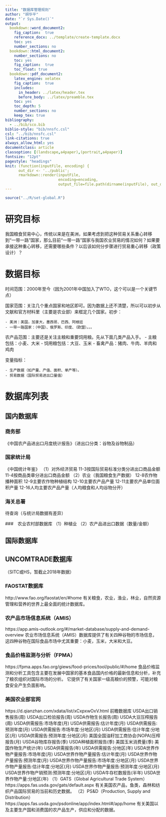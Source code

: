 ```yaml
---
title: "数据库管理规则"
author: "胡华平"
date: "`r Sys.Date()`"
output: 
  bookdown::word_document2: 
    fig_caption:  true
    reference_docx: ../template/create-template.docx
    toc: yes
    number_sections: no
  bookdown::html_document2:
    number_sections: no
    toc: yes
    fig_caption:  true
    toc_float: true
  bookdown::pdf_document2:
    latex_engine: xelatex
    fig_caption:  true
    includes:
      in_header: ../latex/header.tex
      before_body: ../latex/preamble.tex
    toc: yes
    toc_depth: 5
    number_sections: no
    keep_tex: true
bibliography: 
  - ../bib/sco.bib
biblio-style: "bib/nnsfc.csl"
csl: "../bib/nnsfc.csl"
link-citations: true
always_allow_html: yes
documentclass: article
classoption: [(landscape,a4paper),(portrait,a4paper)]
fontsize: "12pt"
pagestyle: "headings"
knit: (function(inputFile, encoding) { 
      out_dir <- '../public';
      rmarkdown::render(inputFile,
                        encoding=encoding, 
                        output_file=file.path(dirname(inputFile), out_dir, 'thread-00-data-source-guide.docx')) })
---
```



```r
source("../R/set-global.R")
```


# 研究目标

我国粮食贸易中心，传统以来是在美洲，如果考虑到把这种贸易关系重心转移到“一带一路”国家，那么目前“一带一路”国家与我国农业贸易的情况如何？如果要承接这种重心转移，还需要哪些条件？以后该如何分步骤进行贸易重心转移（政策设计）？

# 数据目标

时间范围：2000年至今（因为2001年中国加入了WTO，这个可以是一个关键节点）

国家范围：关注几个重点国家和地区即可。因为数据上还不清楚，所以可以初步从文献和官方材料里（主要是农业部）来框定几个国家。初步：

    - 美洲：美国，加拿大，墨西哥、巴西、阿根廷
    - 一带一路国家：（中国）、俄罗斯、印度、（欧盟）。。。

农产品范围：主要还是关注主粮和重要饲用粮。先从下面几类产品入手。
    - 主粮包括：小麦、大米
    - 饲用粮包括：大豆、玉米
    - 畜禽产品：猪肉、牛肉、羊肉和鸡肉


变量指标：

    - 生产数据（如产量、产值、面积、单产等）。
    - 贸易数据（国际贸易进出口量值）



# 数据库列表

## 国内数据库

### 商务部

《中国农产品进出口月度统计报告》（进出口分类：谷物及谷物制品）

### 国家统计局

《中国统计年鉴》
（1）对外经济贸易
11-3按国际贸易标准分类分进出口商品金额
11-4按商品类章分进出口商品金额
（2）农业（我国粮食生产数据）
12-8农作物播种面积
12-9主要农作物种植结构
12-10主要农产品产量
12-11主要农产品单位面积产量
12-16人均主要农产品产量（人均粮食和人均谷物分开）

### 海关总署

待查询（与统计局数据有差异）


###　农业农村部数据库
（1）种植业
（2）农产品进出口数据（数量/金额）

## 国际数据库

## UNCOMTRADE数据库

（SITC或HS，暂截止2018年数据）


### FAOSTAT数据库

http://www.fao.org/faostat/en/#home
有关粮食，农业，渔业，林业，自然资源管理和营养的世界上最全面的统计数据库。

### 农产品市场信息系统（AMIS）

https://app.amis-outlook.org/#/market-database/supply-and-demand-overview
农业市场信息系统（AMIS）数据库提供了有关四种谷物的市场信息，这四种谷物在国际食品市场中尤其重要：小麦，玉米，大米和大豆。

### 食品价格监测与分析（FPMA）

https://fpma.apps.fao.org/giews/food-prices/tool/public/#/home
食品价格监测和分析工具包含主要在发展中国家的基本食品国内价格的最新信息和分析，补充了粮农组织对国际市场的分析。 它提供了有关国家一级高粮价的预警，可能对粮食安全产生负面影响。

### 美国农业部官网

https://d.qianzhan.com/xdata/list/xCxpxwOxV.html 前瞻数据库
USDA出口销售报告(周)
USDA出口检验报告(周) 
USDA作物生长报告(周) 
USDA大豆压榨报告(周) 
USDA供需报告:市场年度(月) 
USDA供需报告:估计年度(月) 
USDA供需报告:预测年度(月) 
USDA供需报告:市场年度:分地区(月) 
USDA供需报告:估计年度:分地区(月) 
USDA供需报告:预测年度:分地区(月) 
美国全国油籽加工商协会(NOPA)压榨报告(月) 
USDA谷物库存报告(季) USDA种植面积报告(季) 
美国玉米消费量(季) 美国作物生产统计(年) 
USDA供需报告(年) USDA供需报告:分地区(年) 
USDA世界作物产量报告:市场年度(月) 
USDA世界作物产量报告:估计年度(月) 
USDA世界作物产量报告:预测年度(月) 
USDA世界作物产量报告:市场年度:分地区(月) 
USDA世界作物产量报告:估计年度:分地区(月) 
USDA世界作物产量报告:预测年度:分地区(月) 
USDA世界作物产销预测:预测年度:分地区(月) 
USDA牛存栏数报告(半年) USDA世界作物产量:分地区(年)
（1）GATS（Global Agricultural Trade System）
https://apps.fas.usda.gov/gats/default.aspx
有关美国农产品，鱼类，森林和纺织产品国际贸易的当前和历史数据。
（2）PS&D（Production, Supply and Distribution）
https://apps.fas.usda.gov/psdonline/app/index.html#/app/home
有关美国以及主要生产国和消费国的农产品生产，供应和分配的数据。
